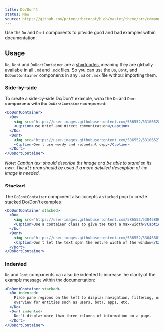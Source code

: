 ```yaml
---
title: Do/Don't
status: New
source: https://github.com/primer/doctocat/blob/master/theme/src/components/do-dont.js
---
```


Use the `Do` and `Dont` components to provide good and bad examples within documentation.

## Usage

`Do`, `Dont` and `DoDontContainer` are a [shortcodes](https://mdxjs.com/blog/shortcodes), meaning they are globally available in all `.md` and `.mdx` files. So you can use the `Do`, `Dont`, and `DoDontContainer` components in any `.md` or `.mdx` file without importing them.

### Side-by-side

To create a side-by-side Do/Don't example, wrap the `Do` and `Dont` components with the `DoDontContainer` component:

```jsx live
<DoDontContainer>
  <Do>
    <img src="https://user-images.githubusercontent.com/586552/63106528-06de5100-bf51-11e9-8a5e-98583ed74874.png" />
    <Caption>Use brief and direct communication</Caption>
  </Do>
  <Dont>
    <img src="https://user-images.githubusercontent.com/586552/63106527-06de5100-bf51-11e9-858c-72de6a5c728a.png" />
    <Caption>Don't use wordy and redundant copy</Caption>
  </Dont>
</DoDontContainer>
```

_Note: Caption text should describe the image and be able to stand on its own. The `alt` prop should be used if a more detailed description of the image is needed._

### Stacked

The `DoDontContainer` component also accepts a `stacked` prop to create stacked Do/Don't examples:

```jsx live
<DoDontContainer stacked>
  <Do>
    <img src="https://user-images.githubusercontent.com/586552/63046880-46e5fb00-bea1-11e9-836d-be1b1c7d963f.png" />
    <Caption>Use a container class to give the text a max-width</Caption>
  </Do>
  <Dont>
    <img src="https://user-images.githubusercontent.com/586552/63046881-46e5fb00-bea1-11e9-87ee-80dbeb0bea1c.png" />
    <Caption>Don't let the text span the entire width of the window</Caption>
  </Dont>
</DoDontContainer>
```

### Indented

`Do` and `Dont` components can also be indented to increase the clarity of the example message within the documentation:

```jsx live
<DoDontContainer stacked>
  <Do indented>
    Place pane regions on the left to display navigation, filtering, or an
    overview for entities such as users, bots, apps, etc.
  </Do>
  <Dont indented>
    Don't display more than three columns of information on a page.
  </Dont>
</DoDontContainer>
```
